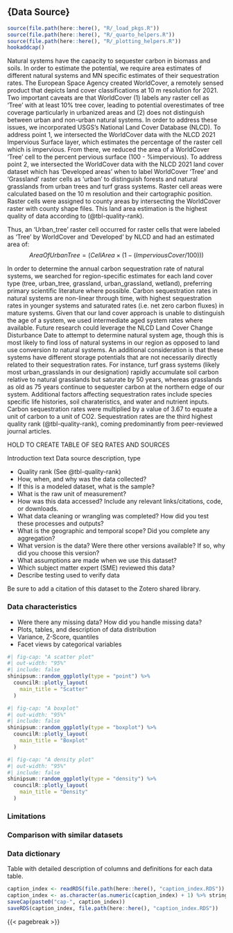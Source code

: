 ## {Data Source}
```r
source(file.path(here::here(), "R/_load_pkgs.R"))
source(file.path(here::here(), "R/_quarto_helpers.R"))
source(file.path(here::here(), "R/_plotting_helpers.R"))
hookaddcap()
```


Natural systems have the capacity to sequester carbon in biomass and soils. In order to estimate the potential, we require area estimates of different natural systems and MN specific estimates of their sequestration rates.  The European Space Agency created WorldCover, a remotely sensed product that depicts land cover classifications at 10 m resolution for 2021. Two important caveats are that WorldCover (1) labels any raster cell as 'Tree' with at least 10% tree cover, leading to potential overestimates of tree coverage particularly in urbanized areas and (2) does not distinguish between urban and non-urban natural systems. In order to address these issues, we incorporated USGS's National Land Cover Database (NLCD). To address point 1, we intersected the WorldCover data with the NLCD 2021 Impervious Surface layer, which estimates the percentage of the raster cell which is impervious. From there, we reduced the area of a WorldCover 'Tree' cell to the percent pervious surface (100 - %impervious).  To address point 2, we intersected the WorldCover data with the NLCD 2021 land cover dataset which has 'Developed areas' when to label WorldCover 'Tree' and 'Grassland' raster cells as 'urban' to distinguish forests and natural grasslands from urban trees and turf grass systems. Raster cell areas were calculated based on the 10 m resolution and their cartographic position. Raster cells were assigned to county areas by intersecting the WorldCover raster with county shape files. This land area estimation is the highest quality of data according to (@tbl-quality-rank).

Thus, an 'Urban_tree' raster cell occurred for raster cells that were labeled as 'Tree' by WorldCover and 'Developed' by NLCD and had an estimated area of:
$$AreaOfUrbanTree =  (CellArea \times (1 - (ImperviousCover/100))) $$

In order to determine the annual carbon sequestration rate of natural systems, we searched for region-specific estimates for each land cover type (tree, urban_tree, grassland, urban_grassland, wetland), preferring primary scientific literature where possible. Carbon sequestration rates in natural systems are non-linear through time, with highest sequestration rates in younger systems and saturated rates (i.e. net zero carbon fluxes) in mature systems. Given that our land cover approach is unable to distinguish the age of a system, we used intermediate aged system rates where available. Future research could leverage the NLCD Land Cover Change Disturbance Date to attempt to determine natural system age, though this is most likely to find loss of natural systems in our region as opposed to land use conversion *to* natural systems. An additional consideration is that these systems have different storage potentials that are not necessarily directly related to their sequestration rates. For instance, turf grass systems (likely most urban_grasslands in our designation) rapidly accumulate soil carbon relative to natural grasslands but saturate by 50 years, whereas grasslands as old as 75 years continue to sequester carbon at the northern edge of our system. Additional factors affecting sequestration rates include species specific life histories, soil charateristics, and water and nutrient inputs. Carbon sequestration rates were multiplied by a value of 3.67 to equate a unit of carbon to a unit of CO2. Sequestration rates are the third highest quality rank (@tbl-quality-rank), coming predominantly from peer-reviewed journal articles.


HOLD TO CREATE TABLE OF SEQ RATES AND SOURCES



Introduction text 
Data source description, type

- Quality rank (See @tbl-quality-rank)
- How, when, and why was the data collected?
- If this is a modeled dataset, what is the sample?
- What is the raw unit of measurement? 
- How was this data accessed? Include any relevant links/citations, code, or downloads.
- What data cleaning or wrangling was completed? How did you test these processes and outputs?
- What is the geographic and temporal scope? Did you complete any aggregation?
- What version is the data? Were there other versions available? If so, why did you choose this version?
- What assumptions are made when we use this dataset?
- Which subject matter expert (SME) reviewed this data?
- Describe testing used to verify data

Be sure to add a citation of this dataset to the Zotero shared library.

### Data characteristics

- Were there any missing data? How did you handle missing data?
- Plots, tables, and description of data distribution
- Variance, Z-Score, quantiles
- Facet views by categorical variables

```r
#| fig-cap: "A scatter plot"
#| out-width: "95%"
#| include: false
shinipsum::random_ggplotly(type = "point") %>%
  councilR::plotly_layout(
    main_title = "Scatter"
  )
```


```r
#| fig-cap: "A boxplot"
#| out-width: "95%"
#| include: false
shinipsum::random_ggplotly(type = "boxplot") %>%
  councilR::plotly_layout(
    main_title = "Boxplot"
  )
```


```r
#| fig-cap: "A density plot"
#| out-width: "95%"
#| include: false
shinipsum::random_ggplotly(type = "density") %>%
  councilR::plotly_layout(
    main_title = "Density"
  )
```


### Limitations

### Comparison with similar datasets

### Data dictionary

Table with detailed description of columns and definitions for each data table.

```r
caption_index <- readRDS(file.path(here::here(), "caption_index.RDS"))
caption_index <- as.character(as.numeric(caption_index) + 1) %>% stringr::str_pad(width = 2, side = "left", pad = "0")
saveCap(paste0("cap-", caption_index))
saveRDS(caption_index, file.path(here::here(), "caption_index.RDS"))
```
{{< pagebreak >}}
